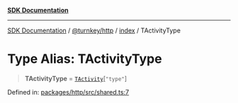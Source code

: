 [**SDK Documentation**](../../../../README.mdx)

***

[SDK Documentation](../../../../packages.mdx) / [@turnkey/http](../../README.mdx) / [index](../README.mdx) / TActivityType

# Type Alias: TActivityType

> **TActivityType** = [`TActivity`](TActivity.mdx)\[`"type"`\]

Defined in: [packages/http/src/shared.ts:7](https://github.com/tkhq/sdk/blob/3a88af7d1d927c6022706911d6af0f92f1440e00/packages/http/src/shared.ts#L7)
